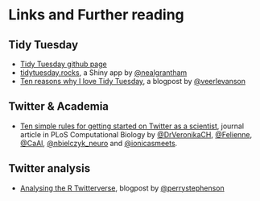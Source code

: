 # Links and Further reading

## Tidy Tuesday

- [Tidy Tuesday github page](https://github.com/rfordatascience/tidytuesday){target="_blank"}
- [tidytuesday.rocks](https://nsgrantham.shinyapps.io/tidytuesdayrocks/){target="_blank"}, a Shiny app by [\@nealgrantham](https://twitter.com/nsgrantham){target="_blank"}
- [Ten reasons why I love Tidy Tuesday](https://surroundedbydata.netlify.com/post/tidy-tuesday/){target="_blank"}, a blogpost by [\@veerlevanson](https://twitter.com/veerlevanson){target="_blank"}

## Twitter & Academia

- [Ten simple rules for getting started on Twitter as a scientist]( https://journals.plos.org/ploscompbiol/article?id=10.1371/journal.pcbi.1007513){target="_blank"}, journal article in PLoS Computational Biology by [\@DrVeronikaCH](https://twitter.com/DrVeronikaCH){target="_blank"}, [\@Felienne](https://twitter.com/Felienne){target="_blank"}, [\@CaAl](https://twitter.com/CaAl){target="_blank"}, [\@nbielczyk_neuro](https://twitter.com/nbielczyk_neuro){target="_blank"} and [\@ionicasmeets](https://twitter.com/ionicasmeets){target="_blank"}.


## Twitter analysis

- [Analysing the R Twitterverse](https://perrystephenson.me/2018/08/11/analysing-the-r-twitterverse/){target="_blank"}, blogpost by [\@perrystephenson](https://twitter.com/perrystephenson){target="_blank"}

